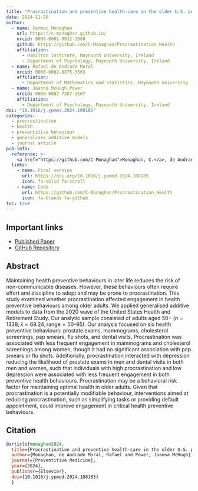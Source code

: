 ```yaml
---
title: "Procrastination and preventive health-care in the older U.S. population" 
date: 2024-11-26 
author:   
  - name: Cormac Monaghan     
    url: https://c-monaghan.github.io/     
    orcid: 0000-0001-9012-3060     
    github: https://github.com/C-Monaghan/Procrastination_Health
    affiliation:        
      - Hamilton Institute, Maynooth University, Ireland       
      - Department of Psychology, Maynooth University, Ireland
  - name: Rafael de Andrade Moral
    orcid: 0000-0002-0875-3563
    affiliation:
      - Department of Mathematics and Statistics, Maynooth University Ireland
  - name: Joanna McHugh Power     
    orcid: 0000-0002-7387-3107     
    affiliation:        
      - Department of Psychology, Maynooth University, Ireland 
doi: "10.1016/j.ypmed.2024.108185" 
categories:   
  - procrastination
  - health
  - preventitive behaviour   
  - generalised additive models   
  - journal article 
pub-info:   
  reference: >-     
    <a href="https://github.com/C-Monaghan">Monaghan, C.</a>, de Andrade Moral, R, & McHugh Power, J. (2024). Procrastination and preventive health-care in the older U.S. population. <em>Preventive Medicine</em>. <a href=https://doi.org/10.1016/j.ypmed.2024.108185><code>10.1016/j.ypmed.2024.108185</code></a>   
  links:     
    - name: Final version       
      url: https://doi.org/10.1016/j.ypmed.2024.108185      
      icon: fa-solid fa-scroll
    - name: Code
      url: https://github.com/C-Monaghan/Procrastination_Health
      icon: fa-brands fa-github
toc: true
---
```


## Important links

-   [Published Paper](https://doi.org/10.1016/j.ypmed.2024.108185){target="_blank"}
-   [GitHub Repository](https://github.com/C-Monaghan/Procrastination_Health){target="_blank"}

## Abstract

Maintaining health preventive behaviours in later life reduces the risk of non-communicable diseases. However, these behaviours often require effort and discipline to adopt and may be prone to procrastination. This study examined whether procrastination affected engagement in health preventive behaviours among older adults. We applied generalised additive models to data from the 2020 wave of the United States Health and Retirement Study. Our analytic sample consisted of adults aged 50+ $(n = 1338; \bar{x} = 68.24; \text{range} = 50–95)$. Our analysis focused on six health preventive behaviours: prostate exams, mammograms, cholesterol screenings, pap smears, flu shots, and dental visits. Procrastination was associated with less frequent engagement in mammograms and cholesterol screenings among women, though it had no significant association with pap smears or flu shots. Additionally, procrastination interacted with depression reducing the likelihood of prostate exams in men and dental visits in both men and women, such that individuals with high procrastination and low depression were associated with less frequent engagement in both preventive health behaviours. Procrastination may be a behavioral risk factor for maintaining optimal health in older adults. Given that procrastination is a potentially modifiable behaviour, interventions aimed at reducing procrastination, such as simplifying tasks or providing default appointment, could improve engagement in critical health preventive behaviours.

## Citation

``` bibtex
@article{monaghan2024,   
  title={Procrastination and preventive health-care in the older U.S. population},   
  author={Monaghan, de Andrade Moral, Rafael and Power, Joanna McHugh},   
  journal={Preventitive Medicine},
  year={2024},   
  publisher={Elsevier},   
  doi={10.1016/j.ypmed.2024.108185}
  }
```
